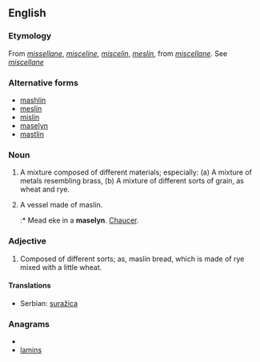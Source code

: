 {{also|măslin}}
==English==

===Etymology===
From {{etyl|ang}} ''[[missellane]]'', ''[[misceline]]'', ''[[miscelin]]'', ''[[meslin]]'', from ''[[miscellane]]''. See ''[[miscellane]]''

===Alternative forms===
* [[mashlin]]
* [[meslin]]
* [[mislin]]
* [[maselyn]]
* [[mastlin]]

===Noun===
{{en-noun|maslins}}

# A mixture composed of different materials; especially: (a) A mixture of metals resembling brass, (b) A mixture of different sorts of grain, as wheat and rye.
# {{obsolete}} A vessel made of maslin.
#:* Mead eke in a '''maselyn'''. [[w:Chaucer|Chaucer]].

===Adjective===
{{en-adj}}

# Composed of different sorts; as, maslin bread, which is made of rye mixed with a little wheat.

====Translations====
* Serbian: [[suražica]]

===Anagrams===
* {{alphagram|ailmns}}
* [[lamins#English|lamins]]